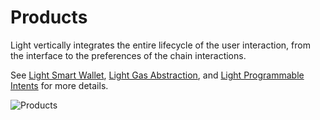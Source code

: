 # Products

Light vertically integrates the entire lifecycle of the user interaction, from the interface to the preferences of the chain interactions.

See [Light Smart Wallet](/smart-wallet), [Light Gas Abstraction](/gas-abstraction), and [Light Programmable Intents](/programmable-intents) for more details.

![Products](/products.png)

